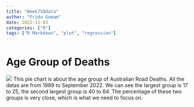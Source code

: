 ---
title: "Week7SQdata"
author: "Frida Gomam"
date: 2022-11-03
categories: ["R"]
tags: ["R Markdown", "plot", "regression"]
---

# Age Group of Deaths

![](piechart.png)
This pie chart is about the age group of Australian Road Deaths. All the datas are from 1989 to September 2022. We can see the largest group is 17 to 25, the second largest group is 40 to 64. The percentage of these two groups is very close, which is what we need to focus on.



